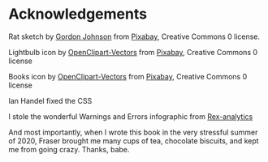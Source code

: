 # Acknowledgements {#acks}


Rat sketch by [Gordon Johnson](https://pixabay.com/users/GDJ-1086657/?utm_source=link-attribution&amp;utm_medium=referral&amp;utm_campaign=image&amp;utm_content=5139264) from [Pixabay](https://pixabay.com/?utm_source=link-attribution&amp;utm_medium=referral&amp;utm_campaign=image&amp;utm_content=5139264), Creative Commons 0 license. 

Lightbulb icon by [OpenClipart-Vectors](https://pixabay.com/users/OpenClipart-Vectors-30363/?utm_source=link-attribution&amp;utm_medium=referral&amp;utm_campaign=image&amp;utm_content=2027372) from [Pixabay](https://pixabay.com/?utm_source=link-attribution&amp;utm_medium=referral&amp;utm_campaign=image&amp;utm_content=2027372), Creative Commons 0 license

Books icon by [OpenClipart-Vectors](https://pixabay.com/users/OpenClipart-Vectors-30363/?utm_source=link-attribution&amp;utm_medium=referral&amp;utm_campaign=image&amp;utm_content=1294379) from [Pixabay](https://pixabay.com/?utm_source=link-attribution&amp;utm_medium=referral&amp;utm_campaign=image&amp;utm_content=1294379), Creative Commons 0 license


Ian Handel fixed the CSS

I stole the wonderful Warnings and Errors infographic from [Rex-analytics](http://rex-analytics.com/decoding-error-messages-r/)





And most importantly, when I wrote this book in the very stressful summer of 2020, Fraser brought me many cups of tea, chocolate biscuits, and kept me from going crazy. Thanks, babe. 